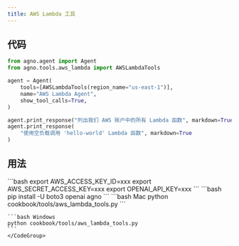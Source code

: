 ```yaml
---
title: AWS Lambda 工具
---
```


## 代码

```python cookbook/tools/aws_lambda_tools.py
from agno.agent import Agent
from agno.tools.aws_lambda import AWSLambdaTools

agent = Agent(
    tools=[AWSLambdaTools(region_name="us-east-1")],
    name="AWS Lambda Agent",
    show_tool_calls=True,
)

agent.print_response("列出我们 AWS 账户中的所有 Lambda 函数", markdown=True)
agent.print_response(
    "使用空负载调用 'hello-world' Lambda 函数", markdown=True
)
```

## 用法

<Steps>
  <Snippet file="create-venv-step.mdx" />

  <Step title="设置您的 AWS 凭证">
    ```bash
    export AWS_ACCESS_KEY_ID=xxx
    export AWS_SECRET_ACCESS_KEY=xxx
    export OPENAI_API_KEY=xxx
    ```
  </Step>

  <Step title="安装库">
    ```bash
    pip install -U boto3 openai agno
    ```
  </Step>

  <Step title="运行 Agent">
    <CodeGroup>
    ```bash Mac
    python cookbook/tools/aws_lambda_tools.py
    ```

    ```bash Windows
    python cookbook/tools/aws_lambda_tools.py
    ```
    </CodeGroup>
  </Step>
</Steps>